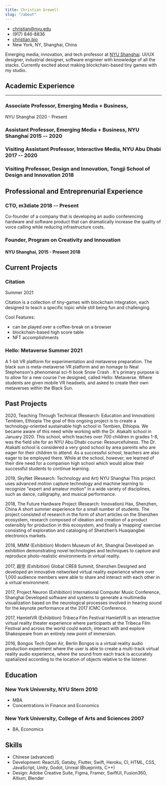 ```yaml
---
title: Christian Grewell
slug: "/about"
---
```

<!-- The unordered list immediately after the h1 will be formatted on a single
line. It is intended to be used for contact details -->
- <christian@nyu.edu>
- (917) 846-8836
- [christian.bio](http://christian.bio)
- New York, NY, Shanghai, China

<!-- The paragraph after the h1 and ul and before the first h2 is optional. It
is intended to be used for a short summary. -->
Emerging media, innovation, and tech professor at [NYU Shanghai](shanghai.nyu.edu). UI/UX designer, industrial designer, software engineer with knowledge of all the stacks. Currently excited about making blockchain-based tiny games with my studio.

## Academic Experience
---
<!-- You have to wrap the "left" and "right" half of these headings in spans by
hand -->
### Associate Professor, Emerging Media + Business, 
<p>NYU Shanghai 2020 - Present </p>

### <span>Assistant Professor, Emerging Media + Business, NYU Shanghai</span> <span>2015 -- 2020</span>

### <span>Visiting Assistant Professor, Interactive Media, NYU Abu Dhabi</span> <span>2017 -- 2020</span>

### <span>Visiting Professor, Design and Innovation, Tongji School of Design and Innovation</span> <span>2018</span>

## Professional and Entreprenurial Experience
<!-- You have to wrap the "left" and "right" half of these headings in spans by
hand -->
### <span>CTO, m3diate</span> <span> 2018 -- Present </span>
Co-founder of a company that is developing an audio conferencing hardware and software product that can dramatically increase the quality of voice calling while reducing infrastructure costs. 


### <span>Founder, Program on Creativity and Innovation</span>
#### NYU Shanghai, 2015 - Present <span> 2018

## Current Projects

### <span>Citation</span> 
<p>Summer 2021</p>
Citation is a collection of tiny-games with blockchain integration, each designed to teach a specific topic while still being fun and challenging. 

Cool Features:

- can be played over a coffee-break on a browser
- blockchain-based high score table
- NFT accomplishments

### <span>Hello: Metaverse</span> <span>Summer 2021</span>
A 1-bit VR platform for experimentation and metaverse preparation.
The black sun is meta-metaverse VR platform and an homage to Neal Stephenson's phenomenal sci-fi book Snow Crash . It's primary purpose is to allow for a new course I've designed, called Hello: Metaverse. Where students are given mobile VR headsets, and asked to create their own metaverses within the Black Sun.

## Past Projects
2020, Teaching Through Technical (Research: Education and Innovation)
Tembien, Ethiopia
The goal of this ongoing project is to create a technology-oriented sustainable high school in Tembien, Ethiopia.  We became aware of this need while working with the Dr. Atakalti school in January 2020.  This school, which teaches over 700 children in grades 1-8, was the field site for an NYU Abu Dhabi course: Resourcefulness.  The Dr. Atakalti school is considered a very good school by area parents who are eager for their children to attend. As a successful school, teachers are also eager to be employed there.  While at the school, however, we learned of their dire need for a companion high school which would allow their successful students to continue learning.  

2019, SkyNet (Research: Technology and Art)
NYU Shanghai
This project uses advanced motion capture technology and machine learning to recognize "expert and amateur motion" in a wide variety of disciplines, such as dance, calligraphy, and musical performance. 

2018, The Future Hardware Project (Research: Innovation)
Hax, Shenzhen, China
A short summer experience for a small number of students. The project consisted of research in the form of short articles on the Shenzhen ecosystem, research composed of ideation and creation of a product ostensibly for production in this ecosystem, and finally a ‘mapping’ exercise consisting of exploration and cataloging of Shenzhen’s Huaqiangbei electronics markets. 

2018, MMM (Exhibition)
Modern Museum of Art, Shanghai
Developed an exhibition demonstrating novel technologies and techniques to capture and reproduce photo-realistic environments in virtual reality.


2017, 超空 (Exhibition)
Global CRE8 Summit, Shenzhen
Designed and developed an innovative networked virtual reality experience where over 1,000 audience members were able to share and interact with each other in a virtual environment. 

2017, Project Neuron (Exhibition)
International Computer Music Conference, Shanghai
Developed software and systems to generate a multimedia visualization based on the neurological processes involved in hearing sound for the keynote performance at the 2017 ICMC Conference.

2017, HamletVR (Exhibition)
Tribeca Film Festival
HamletVR is an interactive virtual reality theater experience where participants at the Tribeca Film Festival and across the world could watch, interact with and explore Shakespeare from an entirely new point of immersion. 

2016, Bongos
Tech Open Air, Berlin
Bongos is a virtual reality audio production experiment where the user is able to create a multi-track virtual reality audio experience, where the sound from each track is accurately spatialized according to the location of objects relative to the listener. 


## Education

### <span>New York University, NYU Stern</span> <span>2010</span>

  - MBA
  - Concentrations in Finance and Economics

### <span>New York University, College of Arts and Sciences</span> <span>2007</span>

  - BA, Economics

## Skills
 - Chinese (advanced)
 - Development: ReactJS, Gatsby, Flutter, Swift, Heroku, CI, HTML, CSS, JavaScript, Unity, Godot, Unreal (Blueprints, C++)
 - Design: Adobe Creative Suite, Figma, Framer, SwiftUI, Fusion360, Altium, Blender
